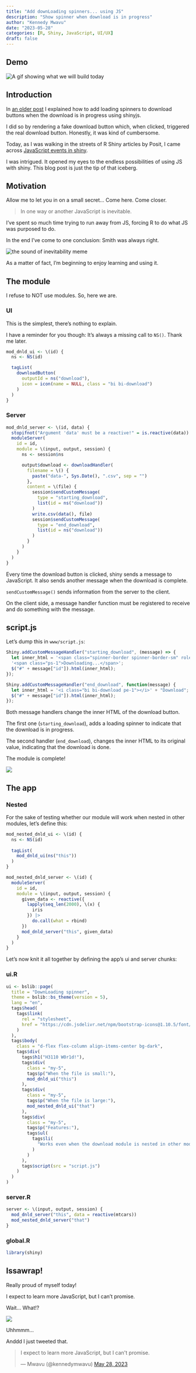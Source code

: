 ```yaml
---
title: "Add downLoading spinners... using JS"
description: "Show spinner when download is in progress"
author: "Kennedy Mwavu"
date: "2023-05-28"
categories: [R, Shiny, JavaScript, UI/UX]
draft: false
---
```


## Demo

![](dnld-spinner-js.gif){alt="A gif showing what we will build today"}

## Introduction

In [an older post](../download-button-spinner/index.qmd) I explained
how to add loading spinners to download buttons when the download is in 
progress using shinyjs.

I did so by rendering a fake download button which, when clicked, triggered the
real download button. Honestly, it was kind of cumbersome.

Today, as I was walking in the streets of R Shiny articles by Posit, I came 
across [JavaScript events in shiny](https://shiny.posit.co/r/articles/build/js-events/).

I was intrigued. It opened my eyes to the endless possibilities of using JS
with shiny. This blog post is just the tip of that iceberg.

## Motivation

Allow me to let you in on a small secret... Come here. Come closer.

> In one way or another JavaScript is inevitable.

I've spent so much time trying to run away from JS, forcing R to do what JS
was purposed to do.

In the end I've come to one conclusion: Smith was always right.

![](inevitable.jpg){alt="the sound of inevitability meme"}

As a matter of fact, I'm beginning to enjoy learning and using it.

## The module

I refuse to NOT use modules. So, here we are.

### UI

This is the simplest, there's nothing to explain.

I have a reminder for you though: It's always a missing call to `NS()`. Thank
me later.

```r
mod_dnld_ui <- \(id) {
  ns <- NS(id)

  tagList(
    downloadButton(
      outputId = ns("download"),
      icon = icon(name = NULL, class = "bi bi-download")
    )
  )
}
```

### Server

```r
mod_dnld_server <- \(id, data) {
  stopifnot("Argument 'data' must be a reactive!" = is.reactive(data))
  moduleServer(
    id = id,
    module = \(input, output, session) {
      ns <- session$ns

      output$download <- downloadHandler(
        filename = \() {
          paste("data-", Sys.Date(), ".csv", sep = "")
        },
        content = \(file) {
          session$sendCustomMessage(
            type = "starting_download",
            list(id = ns("download"))
          )
          write.csv(data(), file)
          session$sendCustomMessage(
            type = "end_download",
            list(id = ns("download"))
          )
        }
      )
    }
  )
}
```

Every time the download button is clicked, shiny sends a message to JavaScript.
It also sends another message when the download is complete.

::: {.callout-note}

`sendCustomMessage()` sends information from the server to the client.

On the client side, a message handler function must be registered to receive and
do something with the message.

:::

## script.js

Let's dump this in `www/script.js`:

```js
Shiny.addCustomMessageHandler("starting_download", (message) => {
  let inner_html = '<span class="spinner-border spinner-border-sm" role="status" aria-hidden="true"></span>' +
  '<span class="ps-1">Downloading...</span>';
  $("#" + message["id"]).html(inner_html);
});

Shiny.addCustomMessageHandler("end_download", function(message) {
  let inner_html = '<i class="bi bi-download pe-1"></i>' + "Download";
  $("#" + message["id"]).html(inner_html);
});
```

Both message handlers change the inner HTML of the download button.

The first one (`starting_download`), adds a loading spinner to indicate that the
download is in progress.

The second handler (`end_download`), changes the inner HTML to its original
value, indicating that the download is done.

The module is complete!

![](same-var-name.png)


## The app

### Nested

For the sake of testing whether our module will work when nested in other 
modules, let's define this:

```r
mod_nested_dnld_ui <- \(id) {
  ns <- NS(id)
  
  tagList(
    mod_dnld_ui(ns("this"))
  )
}

mod_nested_dnld_server <- \(id) {
  moduleServer(
    id = id,
    module = \(input, output, session) {
      given_data <- reactive({
        lapply(seq_len(2000), \(x) {
          iris
        }) |>
          do.call(what = rbind)
      })
      mod_dnld_server("this", given_data)
    }
  )
}
```

Let's now knit it all together by defining the app's ui and server chunks:

### ui.R

```r
ui <- bslib::page(
  title = "DownLoading spinner",
  theme = bslib::bs_theme(version = 5),
  lang = "en",
  tags$head(
    tags$link(
      rel = "stylesheet",
      href = "https://cdn.jsdelivr.net/npm/bootstrap-icons@1.10.5/font/bootstrap-icons.css"
    )
  ),
  tags$body(
    class = "d-flex flex-column align-items-center bg-dark",
    tags$div(
      tags$h1("H3110 W0r1d!"),
      tags$div(
        class = "my-5",
        tags$p("When the file is small:"),
        mod_dnld_ui("this")
      ),
      tags$div(
        class = "my-5",
        tags$p("When the file is large:"),
        mod_nested_dnld_ui("that")
      ),
      tags$div(
        class = "my-5",
        tags$p("Features:"),
        tags$ul(
          tags$li(
            "Works even when the download module is nested in other modules"
          )
        )
      ),
      tags$script(src = "script.js")
    )
  )
)
```

### server.R

```r
server <- \(input, output, session) {
  mod_dnld_server("this", data = reactive(mtcars))
  mod_nested_dnld_server("that")
}
```

### global.R

```r
library(shiny)
```

## Issawrap!

Really proud of myself today!

I expect to learn more JavaScript, but I can't promise.

Wait... What!?

![](unga.jpg)

Uhhmmm...

Anddd I just tweeted that.

```{=html}
<blockquote class="twitter-tweet"><p lang="en" dir="ltr">I expect to learn more JavaScript, but I can&#39;t promise.</p>&mdash; Mwavu (@kennedymwavu) <a href="https://twitter.com/kennedymwavu/status/1662911894699507714?ref_src=twsrc%5Etfw">May 28, 2023</a></blockquote> <script async src="https://platform.twitter.com/widgets.js" charset="utf-8"></script>
```